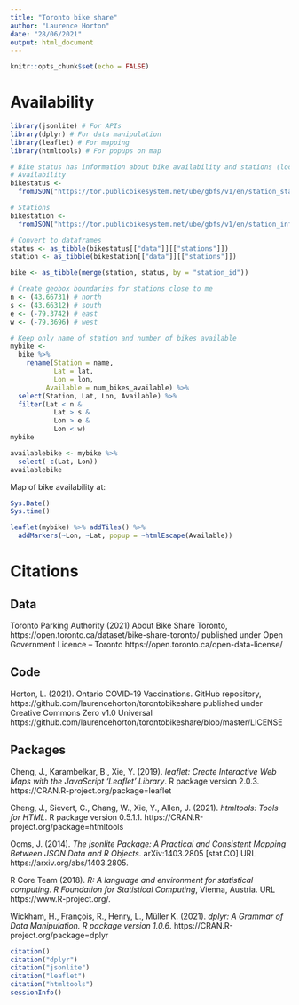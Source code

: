 ```yaml
---
title: "Toronto bike share"
author: "Laurence Horton"
date: "28/06/2021"
output: html_document
---
```


```r
knitr::opts_chunk$set(echo = FALSE)
```

# Availability
```r
library(jsonlite) # For APIs
library(dplyr) # For data manipulation
library(leaflet) # For mapping
library(htmltools) # For popups on map
```

```r
# Bike status has information about bike availability and stations (locations, etc.)
# Availability
bikestatus <-
  fromJSON("https://tor.publicbikesystem.net/ube/gbfs/v1/en/station_status")

# Stations
bikestation <-
  fromJSON("https://tor.publicbikesystem.net/ube/gbfs/v1/en/station_information")

# Convert to dataframes
status <- as_tibble(bikestatus[["data"]][["stations"]])
station <- as_tibble(bikestation[["data"]][["stations"]])
```

```r
bike <- as_tibble(merge(station, status, by = "station_id"))
```

```r
# Create geobox boundaries for stations close to me
n <- (43.66731) # north
s <- (43.66312) # south
e <- (-79.3742) # east
w <- (-79.3696) # west
```


```r
# Keep only name of station and number of bikes available
mybike <-
  bike %>%
    rename(Station = name,
           Lat = lat,
           Lon = lon,
         Available = num_bikes_available) %>%
  select(Station, Lat, Lon, Available) %>%
  filter(Lat < n &
           Lat > s &
           Lon > e &
           Lon < w)
mybike
```

```r
availablebike <- mybike %>%
  select(-c(Lat, Lon))
availablebike
```

Map of bike availability at:
```r
Sys.Date()
Sys.time()
```

```r
leaflet(mybike) %>% addTiles() %>%
  addMarkers(~Lon, ~Lat, popup = ~htmlEscape(Available))
```

# Citations
## Data
Toronto Parking Authority (2021) About Bike Share Toronto, 
https://open.toronto.ca/dataset/bike-share-toronto/ published under Open Government Licence – Toronto https://open.toronto.ca/open-data-license/

## Code
Horton, L. (2021). Ontario COVID-19 Vaccinations. GitHub repository, https://github.com/laurencehorton/torontobikeshare
published under Creative Commons Zero v1.0 Universal https://github.com/laurencehorton/torontobikeshare/blob/master/LICENSE

## Packages
Cheng, J., Karambelkar, B., Xie, Y. (2019). *leaflet: Create Interactive Web Maps with the JavaScript 'Leaflet' Library*. R package version 2.0.3. https://CRAN.R-project.org/package=leaflet

Cheng, J., Sievert, C., Chang, W., Xie, Y., Allen, J. (2021). *htmltools: Tools for HTML*. R package version 0.5.1.1. https://CRAN.R-project.org/package=htmltools

Ooms, J. (2014). *The jsonlite Package: A Practical and Consistent Mapping Between JSON Data and R Objects*. arXiv:1403.2805 [stat.CO] URL https://arxiv.org/abs/1403.2805.

R Core Team (2018). *R: A language and environment for statistical computing. R Foundation for Statistical Computing*, Vienna, Austria. URL https://www.R-project.org/.

Wickham, H., François, R., Henry, L., Müller K. (2021). *dplyr: A Grammar of Data Manipulation. R package version 1.0.6*. https://CRAN.R-project.org/package=dplyr

```r
citation()
citation("dplyr")
citation("jsonlite")
citation("leaflet")
citation("htmltools")
sessionInfo()
```
